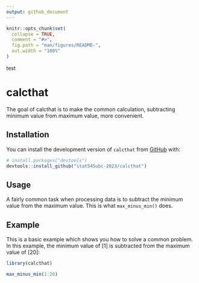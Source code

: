 ```yaml
---
output: github_document
---
```


<!-- README.md is generated from README.Rmd. Please edit that file -->

```r
knitr::opts_chunk$set(
  collapse = TRUE,
  comment = "#>",
  fig.path = "man/figures/README-",
  out.width = "100%"
)
```

test

# calcthat

<!-- badges: start -->
<!-- badges: end -->

The goal of calcthat is to make the common calculation, subtracting minimum value from maximum value, more convenient.

## Installation

You can install the development version of `calcthat` from [GitHub](https://github.com/) with:

``` r
# install.packages("devtools")
devtools::install_github("stat545ubc-2023/calcthat")
```

## Usage

A fairly common task when processing data is to subtract the minimum value from the maximum value. This is what `max_minus_min()` does.

## Example

This is a basic example which shows you how to solve a common problem. In this example, the minimum value of [1] is subtracted from the maximum value of [20]:

```r
library(calcthat)

max_minus_min(1:20)
```

